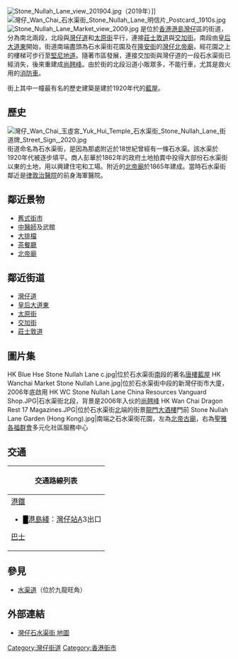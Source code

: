 {{Infobox Hong Kong Road
|   中文街道名稱    =  石水渠街
|   英文街道名稱    =  Stone Nullah Lane
|   圖片        =  Stone Nullah Lane 2019.jpg
|   圖片寬度    = 290px
|   圖片說明    =  石水渠街（2019年）
|   路段總長度  =  0.25
|   length_notes= 北段：100米；南段：140米
|   車速限制    =  
|   行車線數量  =  
|   所在地區    =  [[灣仔區|灣仔區]]
|   起點        =  北段：[[莊士敦道|莊士敦道]]；南段：[[皇后大道|皇后大道東]]
|   終點        =  北段：[[交加街|交加街]]；南段：[[隆安街|隆安街]]
|   通車日期    =
}}
[[File:Stone_Nullah_Lane_view_201904.jpg|thumb]]（2019年）]]
[[File:灣仔_Wan_Chai_石水渠街_Stone_Nullah_Lane_明信片_Postcard,_1910s.jpg|thumb]]
[[File:Stone_Nullah_Lane_Market_view_2009.jpg|thumb]]
{{engname|石水渠街|Stone Nullah Lane}}是位於[[香港|香港]][[港島|港島]][[灣仔|灣仔]]區的街道，分為南北兩段，北段與[[灣仔道|灣仔道]]和[[太原街|太原街]]平行，連接[[莊士敦道|莊士敦道]]與[[交加街|交加街]]。南段由[[皇后大道|皇后大道東]]開始，街道南端盡頭為石水渠街花園及在[[隆安街|隆安街]]的[[灣仔北帝廟|灣仔北帝廟]]，經花園之上的樓梯可步行至[[堅尼地道|堅尼地道]]。隨著市區發展，連接交加街與灣仔道的一段石水渠街已經消失，後來重建成[[尚翹峰|尚翹峰]]。由於街的北段沿道小販眾多，不能行車，尤其是救火用的[[消防車|消防車]]。

街上其中一幢最有名的歷史建築是建於1920年代的[[藍屋|藍屋]]。

==歷史==
[[File:灣仔_Wan_Chai_玉虛宮_Yuk_Hui_Temple_石水渠街_Stone_Nullah_Lane_街道牌_Street_Sign,_2020.jpg|thumb]]
街道命名為石水渠街，是因為那處附近於18世紀曾經有一條石水渠。該水渠於1920年代被逐步填平。商人彭華於1862年的政府土地拍賣中投得大部份石水渠街以東的土地，用以興建住宅和工場。附近的[[灣仔北帝廟|北帝廟]]於1865年建成。當時石水渠街鄰近是[[律敦治醫院|律敦治醫院]]的前身海軍醫院。

==鄰近景物==
*[[傳統市場|舊式街市]]
*[[中醫師|中醫師]]及武館
*[[大排檔|大排檔]]
*[[茶餐廳|茶餐廳]]
*[[北帝廟|北帝廟]]

==鄰近街道==
*[[灣仔道|灣仔道]]
*[[皇后大道|皇后大道東]]
*[[太原街|太原街]]
*[[交加街|交加街]]
*[[莊士敦道|莊士敦道]]

==圖片集==
<gallery>
HK Blue Hse Stone Nullah Lane c.jpg|位於石水渠街[[南|南]]段的著名[[唐樓|唐樓]][[藍屋|藍屋]]
HK Wanchai Market Stone Nullah Lane.jpg|位於石水渠街中段的新灣仔街市大廈，2006年底啟用
HK WC Stone Nullah Lane China Resources Vanguard Shop.JPG|石水渠街北段，背景是2006年入伙的[[尚翹峰|尚翹峰]]
HK Wan Chai Dragon Rest 17 Magazines.JPG|位於石水渠街[[北|北]]端的街景[[龍門大酒樓|龍門大酒樓]]門前
Stone Nullah Lane Garden (Hong Kong).jpg|南端之石水渠街花園，左為[[北帝古廟|北帝古廟]]，右為[[聖雅各福群會|聖雅各福群會]]多元化社區服務中心
</gallery>

==交通==
{| class="mw-collapsible mw-collapsed wikitable" style="background:white; margin: 0 auto; width: auto;"  
! 交通路線列表
|-
|
;[[港鐵|港鐵]]
*<font color="{{港島綫色彩}}">█</font>[[港島綫|港島綫]]：[[灣仔站|灣仔站]]A3出口
;[[香港巴士|巴士]]
{{港島巴士簡單列表|1|1P|5B|5X|6|6A|6X|10|11|15|23|23B|25|26|37A|37B|37X|40|40M|66|75|90|97|789|N8X|N90}}
{{過海隧道巴士簡單列表|101|103|109|111|111P|113|115|182|182X|601|601P|603|603P|619|619X|621|641|673|680|680A|680B|680P|680X|681|681P|690|905|905A|914|930|930A|930X|934|934A|935|936|936A|948|948A|948B|948P|948X|960|960C|960P|961|961P|962|962B|962N|962P|962S|962X|967X|968|968A|969|969P|978|978A|980A|980X|981P|982X|985|985A|985B}}
{{過海隧道巴士簡單列表|N121|N182|N307|N368|N373|N619|N680|N691|N930|N962|N969}}
{{大嶼山巴士簡單列表|A11|A17|E11|E11A|E11S|N11|NA11}}{{港島專線小巴簡單列表|24A|24M|28|28S|56|56A}}
|}

==參見==
*[[水渠道|水渠道]]（位於九龍旺角）

== 外部連結 ==
{{stack begin}}
{{Commonscat|Stone Nullah Lane}}
{{stack end}}
*[http://webserv2.discoverhongkong.com/taiwan/mustknow/maps/images/wanchai_a2.pdf 灣仔石水渠街 地圖]{{dead link|date=2018年1月 |bot=InternetArchiveBot |fix-attempted=yes }}

{{灣仔舊區街道}}

[[Category:灣仔街道|Category:灣仔街道]]
[[Category:香港街市|Category:香港街市]]